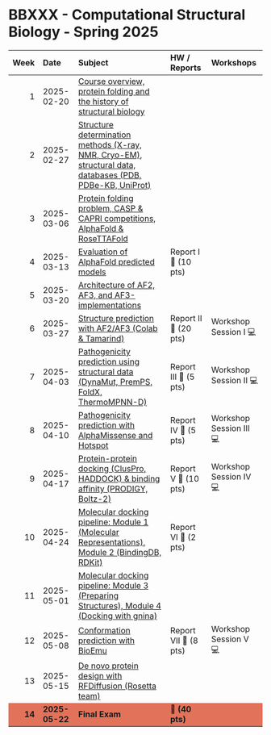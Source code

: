 BBXXX - Computational Structural Biology - Spring 2025
================

<table>
<thead>
<tr>
<th style="text-align:right;">Week</th>
<th style="text-align:left;">Date</th>
<th style="text-align:left;">Subject</th>
<th style="text-align:left;">HW / Reports</th>
<th style="text-align:left;">Workshops</th>
</tr>
</thead>
<tbody>
<tr>
<td style="text-align:right;">1</td>
<td style="text-align:left;">2025-02-20</td>
<td style="text-align:left;"><a href="https://github.com/incisrdg/Computational_structural_biology_25_fall/blob/main/Week%201%3A%20Course%20overview%2C%20protein%20folding%20and%20the%20history%20of%20structural%20biology/%20Week%201%3A%20Course%20overview%2C%20protein%20folding%20and%20the%20history%20of%20structural%20biology.md">Course overview, protein folding and the history of structural biology</a></td>
<td style="text-align:left;"></td>
<td style="text-align:left;"></td>
</tr>

<tr>
<td style="text-align:right;">2</td>
<td style="text-align:left;">2025-02-27</td>
<td style="text-align:left;"><a href="https://github.com/incisrdg/Computational_structural_biology_25_fall/blob/main/Week%202%3A%20Structure%20determination%20methods%20(X-ray%2C%20NMR%2C%20Cryo-EM)%2C%20what%20the%20structural%20data%20look%20like%2C%20structural%20databases%20(PDB%2C%20PDBe-KB%2C%20UniProt)/Week%202%3A%20Structure%20determination%20methods%20(X-ray%2C%20NMR%2C%20Cryo-EM)%2C%20what%20the%20structural%20data%20look%20like%2C%20structural%20databases%20(PDB%2C%20PDBe-KB%2C%20UniProt).md">Structure determination methods (X-ray, NMR, Cryo-EM), structural data, databases (PDB, PDBe-KB, UniProt)</a></td>
<td style="text-align:left;"></td>
<td style="text-align:left;"></td>
</tr>

<tr>
<td style="text-align:right;">3</td>
<td style="text-align:left;">2025-03-06</td>
<td style="text-align:left;"><a href="https://github.com/incisrdg/Computational_structural_biology_25_fall/blob/main/Week%203%3A%20Protein%20folding%20problem%2C%20CASP%20and%20CAPRI%20competitions%2C%20AlphaFold%20and%20RosettaFold%20as%20groundbreaking%20teams/Week%203%3A%20Protein%20folding%20problem%2C%20CASP%20and%20CAPRI%20competitions%2C%20AlphaFold%20and%20RosettaFold%20as%20groundbreaking%20teams.md">Protein folding problem, CASP & CAPRI competitions, AlphaFold & RoseTTAFold</a></td>
<td style="text-align:left;"></td>
<td style="text-align:left;"></td>
</tr>

<tr>
<td style="text-align:right;">4</td>
<td style="text-align:left;">2025-03-13</td>
<td style="text-align:left;"><a href="https://github.com/incisrdg/Computational_structural_biology_25_fall/blob/main/Week%204%3A%20Evaluation%20of%20AlphaFold%20predicted%20models/Week%204%3A%20Evaluation%20of%20AlphaFold%20predicted%20models.md">Evaluation of AlphaFold predicted models</a></td>
<td style="text-align:left;">Report I 📝 (10 pts)</td>
<td style="text-align:left;"></td>
</tr>

<tr>
<td style="text-align:right;">5</td>
<td style="text-align:left;">2025-03-20</td>
<td style="text-align:left;"><a href="https://github.com/incisrdg/Computational_structural_biology_25_fall/blob/main/Week%205%3A%20Architecture%20of%20AF2%2C%20AF3%2C%20and%20AF3-implementations/Week%205%3A%20Architecture%20of%20AF2%2C%20AF3%2C%20and%20AF3-implementations.md">Architecture of AF2, AF3, and AF3-implementations</a></td>
<td style="text-align:left;"></td>
<td style="text-align:left;"></td>
</tr>

<tr>
<td style="text-align:right;">6</td>
<td style="text-align:left;">2025-03-27</td>
<td style="text-align:left;"><a href="https://github.com/incisrdg/Computational_structural_biology_25_fall/blob/main/Week%206%3A%20Structure%20predcition%20with%20AF2%2C%20AF3%2C%20and%20AF3-implementations%20using%20Colab%20and%20Tamarind/Week%206%3A%20Structure%20predcition%20with%20AF2%2C%20AF3%2C%20and%20AF3-implementations%20using%20Colab%20and%20Tamarind.md">Structure prediction with AF2/AF3 (Colab & Tamarind)</a></td>
<td style="text-align:left;">Report II 📝 (20 pts)</td>
<td style="text-align:left;">Workshop Session I 💻</td>
</tr>

<tr>
<td style="text-align:right;">7</td>
<td style="text-align:left;">2025-04-03</td>
<td style="text-align:left;"><a href="https://github.com/incisrdg/Computational_structural_biology_25_fall/blob/main/Week%207%3A%20Pathogenicity%20prediction%20using%20structural%20data%20(single%20mutant%3A%20DynaMut%2C%20PremPS%2C%20FoldX%2C%20double%20mutant%3A%20ThermoMPNN-D)/Week%207%3A%20Pathogenicity%20prediction%20using%20structural%20data%20(single%20mutant%3A%20DynaMut%2C%20PremPS%2C%20FoldX%2C%20double%20mutant%3A%20ThermoMPNN-D).md">Pathogenicity prediction using structural data (DynaMut, PremPS, FoldX, ThermoMPNN-D)</a></td>
<td style="text-align:left;">Report III 📝 (5 pts)</td>
<td style="text-align:left;">Workshop Session II 💻</td>
</tr>

<tr>
<td style="text-align:right;">8</td>
<td style="text-align:left;">2025-04-10</td>
<td style="text-align:left;"><a href="https://github.com/incisrdg/Computational_structural_biology_25_fall/blob/main/Week%208%3A%20Pathogenicity%20prediction%20with%20AlphaMissense%20and%20Hotspot/Week%208%3A%20Pathogenicity%20prediction%20with%20AlphaMissense%20and%20Hotspot.md">Pathogenicity prediction with AlphaMissense and Hotspot</a></td>
<td style="text-align:left;">Report IV 📝 (5 pts)</td>
<td style="text-align:left;">Workshop Session III 💻</td>
</tr>

<tr>
<td style="text-align:right;">9</td>
<td style="text-align:left;">2025-04-17</td>
<td style="text-align:left;"><a href="https://github.com/incisrdg/Computational_structural_biology_25_fall/blob/main/Week%209%3A%20Protein-protein%20docking%20(rigid-body%20docking%3A%20ClusPro%2C%20flexible%20docking%3A%20HADDOCK)%20and%20binding%20affinity%20calculations%20(PRODIGY%2C%20Boltz-2)/Week%209%3A%20Protein-protein%20docking%20(rigid-body%20docking%3A%20ClusPro%2C%20flexible%20docking%3A%20HADDOCK)%20and%20binding%20affinity%20calculations%20(PRODIGY%2C%20Boltz-2).md">Protein-protein docking (ClusPro, HADDOCK) & binding affinity (PRODIGY, Boltz-2)</a></td>
<td style="text-align:left;">Report V 📝 (10 pts)</td>
<td style="text-align:left;">Workshop Session IV 💻</td>
</tr>

<tr>
<td style="text-align:right;">10</td>
<td style="text-align:left;">2025-04-24</td>
<td style="text-align:left;"><a href="https://github.com/incisrdg/Computational_structural_biology_25_fall/blob/main/Week%2010%3A%20Molecular%20docking%20pipeline%3A%20module%201%20(Digital%20Representations%20of%20Molecules)%20and%20module%202%20(Exploring%20Chemical%20and%20Biological%20Data%20With%20BidingDB%20and%20the%20RDKit)/Week%2010%3A%20Molecular%20docking%20pipeline%3A%20module%201%20(Digital%20Representations%20of%20Molecules)%20and%20module%202%20(Exploring%20Chemical%20and%20Biological%20Data%20With%20BidingDB%20and%20the%20RDKit).md">Molecular docking pipeline: Module 1 (Molecular Representations), Module 2 (BindingDB, RDKit)</a></td>
<td style="text-align:left;">Report VI 📝 (2 pts)</td>
<td style="text-align:left;"></td>
</tr>

<tr>
<td style="text-align:right;">11</td>
<td style="text-align:left;">2025-05-01</td>
<td style="text-align:left;"><a href="https://github.com/incisrdg/Computational_structural_biology_25_fall/blob/main/Week%2011%3A%20Molecular%20docking%20pipeline%3A%20module%203%20(Preparing%20Structures%20for%20Docking)%20and%20module%204%20(Molecular%20Docking%20using%20gnina)/Week%2011%3A%20Molecular%20docking%20pipeline%3A%20module%203%20(Preparing%20Structures%20for%20Docking)%20and%20module%204%20(Molecular%20Docking%20using%20gnina).md">Molecular docking pipeline: Module 3 (Preparing Structures), Module 4 (Docking with gnina)</a></td>
<td style="text-align:left;"></td>
<td style="text-align:left;"></td>
</tr>

<tr>
<td style="text-align:right;">12</td>
<td style="text-align:left;">2025-05-08</td>
<td style="text-align:left;"><a href="https://github.com/incisrdg/Computational_structural_biology_25_fall/blob/main/Week%2012%3A%20Conformation%20prediction%20with%20BioEmu/Week%2012%3A%20Conformation%20prediction%20with%20BioEmu.md">Conformation prediction with BioEmu</a></td>
<td style="text-align:left;">Report VII 📝 (8 pts)</td>
<td style="text-align:left;">Workshop Session V 💻</td>
</tr>

<tr>
<td style="text-align:right;">13</td>
<td style="text-align:left;">2025-05-15</td>
<td style="text-align:left;"><a href="">De novo protein design with RFDiffusion (Rosetta team)</a></td>
<td style="text-align:left;"></td>
<td style="text-align:left;"></td>
</tr>

<tr>
<td style="text-align:right;font-weight: bold;background-color: #E2725A !important;">14</td>
<td style="text-align:left;font-weight: bold;background-color: #E2725A !important;">2025-05-22</td>
<td style="text-align:left;font-weight: bold;background-color: #E2725A !important;">Final Exam</td>
<td style="text-align:left;font-weight: bold;background-color: #E2725A !important;">📝 (40 pts)</td>
<td style="text-align:left;font-weight: bold;background-color: #E2725A !important;"></td>
</tr>
</tbody>
</table>
